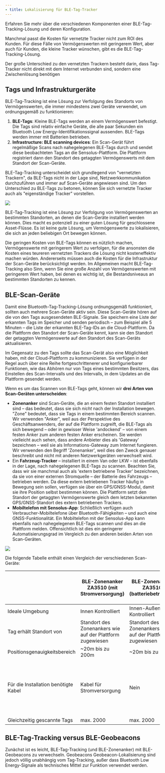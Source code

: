 ```yaml
---
- title: Lokalisierung für BLE-Tag-Tracker
---
```


Erfahren Sie mehr über die verschiedenen Komponenten einer BLE-Tag-Tracking-Lösung und deren Konfiguration.

Manchmal passt die Kosten für vernetzte Tracker nicht zum ROI des Kunden. Für diese Fälle von Vermögenswerten mit geringerem Wert, aber auch für Kunden, die kleine Tracker wünschen, gibt es die BLE-Tag-Tracking-Lösung.

Der große Unterschied zu den vernetzten Trackern besteht darin, dass Tag-Tracker nicht direkt mit dem Internet verbunden sind, sondern eine Zwischenlösung benötigen

## Tags und Infrastrukturgeräte

BLE-Tag-Tracking ist eine Lösung zur Verfolgung des Standorts von Vermögenswerten, die immer mindestens zwei Geräte verwendet, um ordnungsgemäß zu funktionieren:

1. **BLE-Tags**: Kleine BLE-Tags werden an einem Vermögenswert befestigt. Die Tags sind relativ einfache Geräte, die alle paar Sekunden ein Bluetooth Low Energy-Identifikationssignal aussenden. BLE-Tags werden immer mit Batterien betrieben.
2. **Infrastructure: BLE scanning devices**: Ein Scan-Gerät führt regelmäßige Scans nach nahegelegenen BLE-Tags durch und sendet diese beobachteten Tags an die Sensolus-Plattform. Die Plattform registriert dann den Standort des getaggten Vermögenswerts mit dem Standort der Scan-Geräte.

BLE-Tag-Tracking unterscheidet sich grundlegend von "vernetzten Trackern", da BLE-Tags nicht in der Lage sind, Netzwerkkommunikation durchzuführen und immer auf Scan-Geräte angewiesen sind. Um den Unterschied zu BLE-Tags zu betonen, können Sie sich vernetzte Tracker auch als "eigenständige Tracker" vorstellen.

<Frame caption="Abbildung 1. Vernetzte versus Tag-Tracker">
  <img src="https://cloud.sensolus.com/documentation/images/illustrations/localization/localization_connected_tag_trackers.png" />
</Frame>

BLE-Tag-Tracking ist eine Lösung zur Verfolgung von Vermögenswerten an bestimmten Standorten, an denen die Scan-Geräte installiert werden können. Dies macht es potenziell zu einer guten Lösung für geschlossene Asset-Flüsse. Es ist keine gute Lösung, um Vermögenswerte zu lokalisieren, die sich an jeden beliebigen Ort bewegen können.

Die geringen Kosten von BLE-Tags können es nützlich machen, Vermögenswerte mit geringerem Wert zu verfolgen, für die ansonsten die Kosten eines teureren vernetzten Trackers die Lösung nicht kosteneffektiv machen würden. Andererseits müssen auch die Kosten für die Infrastruktur der Scan-Geräte berücksichtigt werden. Im Allgemeinen macht BLE-Tag-Tracking also Sinn, wenn Sie eine große Anzahl von Vermögenswerten mit geringerem Wert haben, bei denen es wichtig ist, die Bestandsniveaus an bestimmten Standorten zu kennen.

## BLE-Scan-Geräte

Damit eine Bluetooth-Tag-Tracking-Lösung ordnungsgemäß funktioniert, sollten auch mehrere Scan-Geräte aktiv sein. Diese Scan-Geräte hören auf die von den Tags ausgesendeten BLE-Signale. Sie speichern eine Liste der erkannten Tags im Speicher und senden periodisch – zum Beispiel alle 5 Minuten – die Liste der erkannten BLE-Tag-IDs an die Cloud-Plattform. Da die Plattform den Standort der Scan-Geräte kennt, kann sie den Standort der getaggten Vermögenswerte auf den Standort des Scan-Geräts aktualisieren.

Im Gegensatz zu den Tags sollte das Scan-Gerät also eine Möglichkeit haben, mit der Cloud-Plattform zu kommunizieren. Sie verfügen in der Regel auch über eine Reihe fortgeschrittenerer und konfigurierbarer Funktionen, wie das Abhören nur von Tags eines bestimmten Besitzers, das Einstellen des Scan-Intervalls und des Intervalls, in dem Updates an die Plattform gesendet werden.

Wenn es um das Scannen von BLE-Tags geht, können wir **drei Arten von Scan-Geräten unterscheiden**:

* **Zonenanker** sind Scan-Geräte, die an einem festen Standort installiert sind – das bedeutet, dass sie sich *nicht* nach der Installation bewegen. "Zone" bedeutet, dass sie Tags in einem bestimmten Bereich scannen. Wir verwenden "Anker", weil aus der Perspektive des Geschäftsanwenders, der auf die Plattform zugreift, die BLE-Tags als sich bewegend – oder in gewisser Weise 'andockend' – von einem festen Anker zum anderen festen Anker erscheinen. Sie werden vielleicht auch sehen, dass andere Anbieter dies als 'Gateway' bezeichnen – weil sie als Informations-Gateway zum Internet fungieren. Wir verwenden den Begriff 'Zonenanker', weil dies den Zweck genauer beschreibt und nicht mit anderen Netzwerkgeräten verwechselt wird.
* Ein **Fahrzeug-Tracker** – installiert in einem Van oder LKW – ist ebenfalls in der Lage, nach nahegelegenen BLE-Tags zu scannen. Beachten Sie, dass wir sie manchmal auch als 'extern betriebene Tracker' bezeichnen, da sie von einer externen Stromquelle – der Batterie des Fahrzeugs – betrieben werden. Da diese extern betriebenen Tracker häufig in Bewegung sein sollen, verfügen sie über ein GPS/GNSS-Modul, damit sie ihre Position selbst bestimmen können. Die Plattform setzt den Standort der getaggten Vermögenswerte gleich dem letzten bekannten GPS/GNSS-Standort des extern betriebenen Trackers.
* **Mobiltelefon mit Sensolus-App**: Schließlich verfügen auch Verbraucher-Mobiltelefone über Bluetooth-Fähigkeiten – und auch eine GNSS-Funktionalität. Ein Mobiltelefon mit der Sensolus-App kann ebenfalls nach nahegelegenen BLE-Tags scannen und dies an die Plattform melden. Offensichtlich ist dies ein geringerer Automatisierungsgrad im Vergleich zu den anderen beiden Arten von Scan-Geräten.

<Frame caption="">
  <img src="https://cloud.sensolus.com/documentation/images/illustrations/localization/localization_BLE_scanning_devices.png" />
</Frame>

Die folgende Tabelle enthält einen Vergleich der verschiedenen Scan-Geräte:

|                                      | BLE-Zonenanker ZA3510 (mit Stromversorgung)               | BLE-Zonenanker ZA3510 (batteriebetrieben)                 | Fahrzeug-Tracker TRACK 1210                                                    | Sensolus Mobile App auf Zebra-Gerät |
| ------------------------------------ | --------------------------------------------------------- | --------------------------------------------------------- | ------------------------------------------------------------------------------ | ----------------------------------- |
| Ideale Umgebung                      | Innen Kontrolliert                                        | Innen-Außen Kontrolliert                                  | Abgabeorte Kontrolliert                                                        | Innen-Außen                         |
| Tag erhält Standort von              | Standort des Zonenankers wie auf der Plattform zugewiesen | Standort des Zonenankers wie auf der Plattform zugewiesen | GPS im Fahrzeug-Tracker                                                        | GPS im Mobilgerät                   |
| Positionsgenauigkeitsbereich         | \~20m bis zu 200m                                         | \~20m bis zu 200m                                         | \~20m bis zu 200m                                                              | \~20m bis zu 200m                   |
| Für die Installation benötigte Kabel | Kabel für Stromversorgung                                 | Nein                                                      | Ja, in Lastwagen zur Installation des Trackers im hinteren Teil des Fahrzeugs. | Nein                                |
| Gleichzeitig gescannte Tags          | max. 2000                                                 | max. 2000                                                 | max. 500                                                                       | max. 500                            |

## BLE-Tag-Tracking versus BLE-Geobeacons

Zunächst ist es leicht, BLE-Tag-Tracking (und BLE-Zonenanker) mit BLE-Geobeacons zu verwechseln. Geobeacons Geobeacon-Lokalisierung sind jedoch völlig unabhängig vom Tag-Tracking, außer dass Bluetooth Low Energy-Signale als technisches Mittel zur Funktion verwendet werden.

